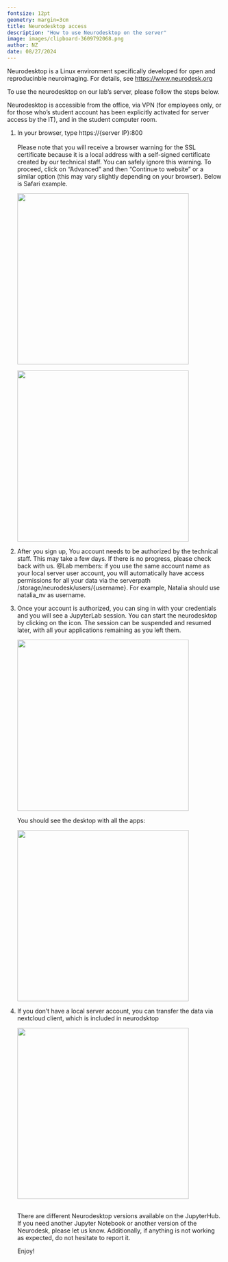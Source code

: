 ```yaml
---
fontsize: 12pt
geometry: margin=3cm
title: Neurodesktop access
description: "How to use Neurodesktop on the server"
image: images/clipboard-3609792068.png
author: NZ
date: 08/27/2024
---
```


Neurodesktop is a Linux environment specifically developed for open and reproducinble neuroimaging. For details, see <https://www.neurodesk.org>

To use the neurodesktop on our lab's server, please follow the steps below.

Neurodesktop is accessible from the office, via VPN (for employees only, or for those who's student account has been explicitly activated for server access by the IT), and in the student computer room.

1.  In your browser, type https://{server IP}:800\
    \
    Please note that you will receive a browser warning for the SSL certificate because it is a local address with a self-signed certificate created by our technical staff. You can safely ignore this warning. To proceed, click on "Advanced" and then "Continue to website" or a similar option (this may vary slightly depending on your browser). Below is Safari example.

    ![](images/clipboard-2094179120.png){width="400"}

    ![](images/clipboard-1188963608.png){width="400"}

2.  After you sign up, You account needs to be authorized by the technical staff. This may take a few days. If there is no progress, please check back with us. \@Lab members: if you use the same account name as your local server user account, you will automatically have access permissions for all your data via the serverpath /storage/neurodesk/users/{username}. For example, Natalia should use natalia_nv as username.

3.  Once your account is authorized, you can sing in with your credentials and you will see a JupyterLab session. You can start the neurodesktop by clicking on the icon. The session can be suspended and resumed later, with all your applications remaining as you left them.

    ![](images/clipboard-3633669417.png){width="400"}

    You should see the desktop with all the apps:

    ![](images/clipboard-3609792068.png){width="400"}\

4.  If you don't have a local server account, you can transfer the data via nextcloud client, which is included in neurodsktop

    ![](images/clipboard-3813941447.png){width="400"}

    \
    There are different Neurodesktop versions available on the JupyterHub. If you need another Jupyter Notebook or another version of the Neurodesk, please let us know. Additionally, if anything is not working as expected, do not hesitate to report it.

    Enjoy!\
